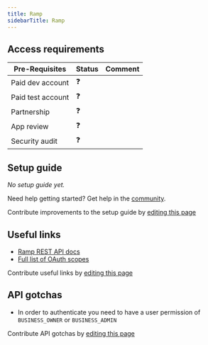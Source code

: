 ```yaml
---
title: Ramp
sidebarTitle: Ramp
---
```



<Overview />
<PreBuiltTooling />
<PreBuiltUseCases />

## Access requirements
| Pre-Requisites | Status | Comment|
| - | - | - |
| Paid dev account | ❓ |  |
| Paid test account | ❓ |  |
| Partnership | ❓ | |
| App review | ❓ |  |
| Security audit | ❓ | |


## Setup guide

_No setup guide yet._

<Tip>Need help getting started? Get help in the [community](https://nango.dev/slack).</Tip>

<Note>Contribute improvements to the setup guide by [editing this page](https://github.com/nangohq/nango/tree/master/docs/integrations/all/ramp.mdx)</Note>


## Useful links

-   [Ramp REST API docs](https://docs.ramp.com/developer-api/v1)
-   [Full list of OAuth scopes](https://docs.ramp.com/developer-api/v1/overview/scopes)

<Note>Contribute useful links by [editing this page](https://github.com/nangohq/nango/tree/master/docs/integrations/all/ramp.mdx)</Note>

## API gotchas
-   In order to authenticate you need to have a user permission of `BUSINESS_OWNER` or `BUSINESS_ADMIN`

<Note>Contribute API gotchas by [editing this page](https://github.com/nangohq/nango/tree/master/docs/integrations/all/ramp.mdx)</Note>
